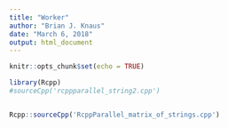 ```yaml
---
title: "Worker"
author: "Brian J. Knaus"
date: "March 6, 2018"
output: html_document
---
```


```r
knitr::opts_chunk$set(echo = TRUE)
```

```r
library(Rcpp)
#sourceCpp('rcppparallel_string2.cpp')


Rcpp::sourceCpp('RcppParallel_matrix_of_strings.cpp')
```


